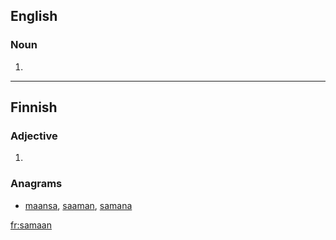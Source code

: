 ==English==

===Noun===
{{en-noun}}

# {{alt form|saman|lang=en}}

----

==Finnish==

===Adjective===
{{head|fi|adjective form}}

# {{fi-form of|case=illative|pl=singular|sama}}

===Anagrams===
* [[maansa#Finnish|maansa]], [[saaman#Finnish|saaman]], [[samana#Finnish|samana]]

[[fr:samaan]]